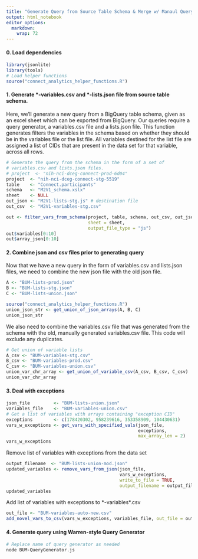 ```yaml
---
title: "Generate Query from Source Table Schema & Merge w/ Manaul Query"
output: html_notebook
editor_options: 
  markdown: 
    wrap: 72
---
```


#### 0. Load dependencies

```r
library(jsonlite)
library(tools)
# Load helper functions
source("connect_analytics_helper_functions.R")
```

#### 1. Generate \*-variables.csv and \*-lists.json file from source table schema.

Here, we'll generate a new query from a BigQuery table schema, given as
an excel sheet which can be exported from BigQuery. Our queries require
a query generator, a variables.csv file and a lists.json file. This
function generates filters the variables in the schema based on whether
they should be in the variables file or the list file. All variables
destined for the list file are assigned a list of CIDs that are present
in the data set for that variable, across all rows.

```r
# Generate the query from the schema in the form of a set of 
# variables.csv and lists.json files.
# project  <- "nih-nci-dceg-connect-prod-6d04"
project  <- "nih-nci-dceg-connect-stg-5519"
table    <- "Connect.participants"
schema   <- "M2V1_schema.xslx"
sheet    <- NULL
out_json <- "M2V1-lists-stg.js" # destination file
out_csv  <- "M2V1-variables-stg.csv"

out <- filter_vars_from_schema(project, table, schema, out_csv, out_json, 
                               sheet = sheet,       
                               output_file_type = "js")
out$variables[0:10]
out$array_json[0:10]
```

#### 2. Combine json and csv files prior to generating query

Now that we have a new query in the form of variables.csv and lists.json
files, we need to combine the new json file with the old json file.

```r
A <- "BUM-lists-prod.json"
B <- "BUM-lists-stg.json"
C <- "BUM-lists-union.json"

source("connect_analytics_helper_functions.R")
union_json_str <- get_union_of_json_arrays(A, B, C)
union_json_str
```

We also need to combine the variables.csv file that was generated from
the schema with the old, manually generated variables.csv file. This
code will exclude any duplicates.

```r
# Get union of variable lists
A_csv <- "BUM-variables-stg.csv"
B_csv <- "BUM-variables-prod.csv"
C_csv <- "BUM-variables-union.csv"
union_var_chr_array <- get_union_of_variable_csv(A_csv, B_csv, C_csv)
union_var_chr_array
```

#### 3. Deal with exceptions

```r
json_file         <- "BUM-lists-union.json"
variables_file    <- "BUM-variables-union.csv"
# Get a list of variables with arrays containing "exception CID"
exceptions        <- c(178420302, 958239616, 353358909, 104430631)
vars_w_exceptions <- get_vars_with_specified_vals(json_file, 
                                                  exceptions, 
                                                  max_array_len = 2) 
vars_w_exceptions
```

Remove list of variables with exceptions from the data set

```r
output_filename  <- "BUM-lists-union-mod.json"
updated_variables <- remove_vars_from_json(json_file, 
                                           vars_w_exceptions,
                                           write_to_file = TRUE, 
                                           output_filename = output_filename) 
updated_variables
```

Add list of variables with exceptions to \*-variables\*.csv

```r
out_file <- "BUM-variables-auto-new.csv"
add_novel_vars_to_csv(vars_w_exceptions, variables_file, out_file = out_file)
```

#### 4. Generate query using Warren-style Query Generator

```bash
# Replace name of query generator as needed
node BUM-QueryGenerator.js
```
